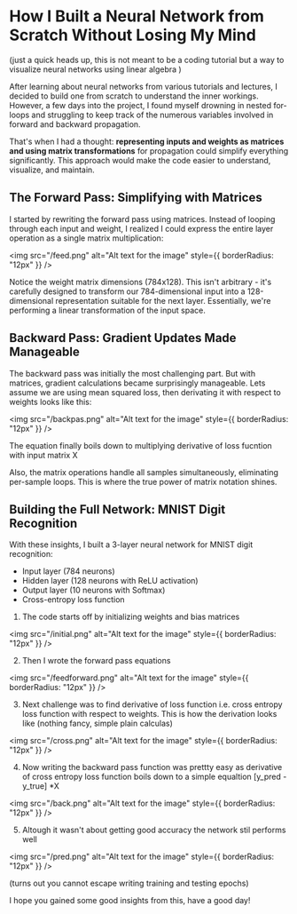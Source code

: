 # How I Built a Neural Network from Scratch Without Losing My Mind

(just a quick heads up, this is not meant to be a coding tutorial but a way to visualize neural networks using linear algebra )

After learning about neural networks from various tutorials and lectures, I decided to build one from scratch to understand the inner workings. However, a few days into the project, I found myself drowning in nested for-loops and struggling to keep track of the numerous variables involved in forward and backward propagation.

That's when I had a thought: **representing inputs and weights as matrices and using matrix transformations** for propagation could simplify everything significantly. This approach would make the code easier to understand, visualize, and maintain.

## The Forward Pass: Simplifying with Matrices

I started by rewriting the forward pass using matrices. Instead of looping through each input and weight, I realized I could express the entire layer operation as a single matrix multiplication:


<img src="/feed.png" alt="Alt text for the image" style={{ borderRadius: "12px" }} />

Notice the weight matrix dimensions (784x128). This isn't arbitrary - it's carefully designed to transform our 784-dimensional input into a 128-dimensional representation suitable for the next layer. Essentially, we're performing a linear transformation of the input space.

## Backward Pass: Gradient Updates Made Manageable

The backward pass was initially the most challenging part. But with matrices, gradient calculations became surprisingly manageable.
Lets assume we are using mean squared loss, then derivating it with respect to weights looks like this:

<img src="/backpas.png" alt="Alt text for the image" style={{ borderRadius: "12px" }} />

The equation finally boils down to multiplying derivative of loss fucntion with input matrix X

Also, the matrix operations handle all samples simultaneously, eliminating per-sample loops. This is where the true power of matrix notation shines.

## Building the Full Network: MNIST Digit Recognition

With these insights, I built a 3-layer neural network for MNIST digit recognition:
- Input layer (784 neurons)
- Hidden layer (128 neurons with ReLU activation)
- Output layer (10 neurons with Softmax)
- Cross-entropy loss function

1. The code starts off by initializing weights and bias matrices

<img src="/initial.png" alt="Alt text for the image" style={{ borderRadius: "12px" }} />

2. Then I wrote the forward pass equations

<img src="/feedforward.png" alt="Alt text for the image" style={{ borderRadius: "12px" }} />

3. Next challenge was to find derivative of loss function i.e. cross entropy loss function with respect to weights.
This is how the derivation looks like (nothing fancy, simple plain calculas)

<img src="/cross.png" alt="Alt text for the image" style={{ borderRadius: "12px" }} />

4. Now writing the backward pass function was prettty easy as derivative of cross entropy loss function boils down to a simple equaltion [y_pred - y_true] *X

<img src="/back.png" alt="Alt text for the image" style={{ borderRadius: "12px" }} />


5. Altough it wasn't about getting good accuracy the network stil performs well 

<img src="/pred.png" alt="Alt text for the image" style={{ borderRadius: "12px" }} />


(turns out you cannot escape writing training and testing epochs)

I hope you gained some good insights from this, have a good day!